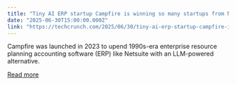 ```yaml
---
title: "Tiny AI ERP startup Campfire is winning so many startups from NetSuite, Accel led a $35M Series A "
date: "2025-06-30T15:00:00.000Z"
link: "https://techcrunch.com/2025/06/30/tiny-ai-erp-startup-campfire-is-winning-so-many-startups-from-netsuite-accel-led-a-35m-series-a/"
---
```


Campfire was launched in 2023 to upend 1990s-era enterprise resource planning accounting software (ERP) like Netsuite with an LLM-powered alternative. 

[Read more](https://techcrunch.com/2025/06/30/tiny-ai-erp-startup-campfire-is-winning-so-many-startups-from-netsuite-accel-led-a-35m-series-a/)
